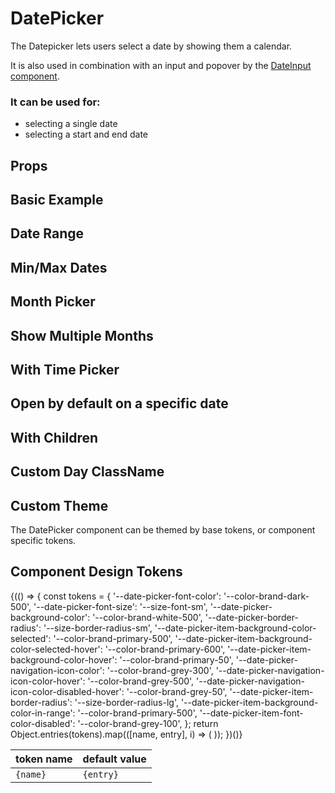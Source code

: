 
<Meta of={Stories} />

# DatePicker

The Datepicker lets users select a date by showing them a calendar.

It is also used in combination with an input and popover by the [DateInput component](/?path=/docs/components-dateinput-overview--basic-usage).

### It can be used for:

- selecting a single date
- selecting a start and end date

## Props

<ArgsTable of={DatePicker} />

## Basic Example

<Canvas of={Stories.BasicExample}/>

## Date Range

<Canvas of={Stories.DateRange}/>

## Min/Max Dates

<Canvas of={Stories.MinAndMaxDates}/>

## Month Picker

<Canvas of={Stories.MonthPicker}/>

## Show Multiple Months

<Canvas of ={Stories.ShowMultipleMonths}/>

## With Time Picker

<Canvas of={Stories.WithTimePicker}/>

## Open by default on a specific date

<Canvas of={Stories.OpenByDefaultOnASpecificDate}/>

## With Children

<Canvas of={Stories.WithChildren}/>

## Custom Day ClassName

<Canvas of={Stories.CustomDayClassName}/>


## Custom Theme

The DatePicker component can be themed by base tokens, or component specific tokens.

<Canvas of={Stories.CustomTheme}/>

## Component Design Tokens

<table>
  <thead>
    <tr>
      <th>token name</th>
      <th>default value</th>
    </tr>
  </thead>
  <tbody>
    {(() => {
      const tokens = {
        '--date-picker-font-color': '--color-brand-dark-500',
        '--date-picker-font-size': '--size-font-sm',
        '--date-picker-background-color': '--color-brand-white-500',
        '--date-picker-border-radius': '--size-border-radius-sm',
        '--date-picker-item-background-color-selected': '--color-brand-primary-500',
        '--date-picker-item-background-color-selected-hover': '--color-brand-primary-600',
        '--date-picker-item-background-color-hover': '--color-brand-primary-50',
        '--date-picker-navigation-icon-color': '--color-brand-grey-300',
        '--date-picker-navigation-icon-color-hover': '--color-brand-grey-500',
        '--date-picker-navigation-icon-color-disabled-hover': '--color-brand-grey-50',
        '--date-picker-item-border-radius': '--size-border-radius-lg',
        '--date-picker-item-background-color-in-range': '--color-brand-primary-500',
        '--date-picker-item-font-color-disabled': '--color-brand-grey-100',
      };
      return Object.entries(tokens).map(([name, entry], i) => (
        <tr key={i}>
          <td>
            <code>{name}</code>
          </td>
          <td>
            <code>{entry}</code>
          </td>
        </tr>
      ));
    })()}
  </tbody>
</table>